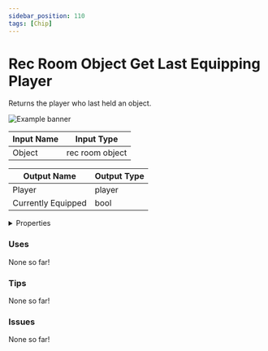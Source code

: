 ```yaml
---
sidebar_position: 110
tags: [Chip]
---
```


# Rec Room Object Get Last Equipping Player

Returns the player who last held an object.



![Example banner](./assets/a76a9898-4add-4765-9f5b-f366b586e51c.svg)

| Input Name | Input Type |
|-----------|-----------|
| Object | rec room object |

| Output Name | Output Type |
|-----------|-----------|
| Player | player |
| Currently Equipped | bool |


<details>
  <summary>Properties</summary>
  <div>
    <div>
    <table>
      <thead>
        <tr>
          <th>Is beta required?</th>
          <th>❌</th>
        </tr>
        <tr>
          <th>Is this chip a trolling risk?</th>
          <th>❌</th>
        </tr>
        <tr>
          <th>Chip UUID</th>
          <th>a76a9898-4add-4765-9f5b-f366b586e51c</th>
        </tr>
      </thead>
    </table>
    </div>
  </div>
</details>

### Uses

None so far!

### Tips

None so far!

### Issues

None so far!